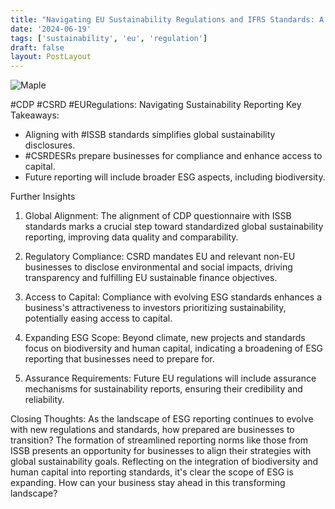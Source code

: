 ```yaml
---
title: "Navigating EU Sustainability Regulations and IFRS Standards: A Guide for North American Companies"
date: '2024-06-19'
tags: ['sustainability', 'eu', 'regulation']
draft: false
layout: PostLayout
---
```


<div className="flex justify-center">
<div className="my-1 w-full px-2 xl:my-1 xl:w-1/2 xl:px-2">
    <img src="https://img.youtube.com/vi/nQxkf8NPuZk/0.jpg" alt="Maple" className="mx-auto h-58 w-auto" />
</div>
</div>

#CDP #CSRD #EURegulations: Navigating Sustainability Reporting
Key Takeaways:
- Aligning with #ISSB standards simplifies global sustainability disclosures.
- #CSRDESRs prepare businesses for compliance and enhance access to capital.
- Future reporting will include broader ESG aspects, including biodiversity.

Further Insights
1. Global Alignment:
The alignment of CDP questionnaire with ISSB standards marks a crucial step toward standardized global sustainability reporting, improving data quality and comparability.

2. Regulatory Compliance:
CSRD mandates EU and relevant non-EU businesses to disclose environmental and social impacts, driving transparency and fulfilling EU sustainable finance objectives.

3. Access to Capital:
Compliance with evolving ESG standards enhances a business's attractiveness to investors prioritizing sustainability, potentially easing access to capital.

4. Expanding ESG Scope:
Beyond climate, new projects and standards focus on biodiversity and human capital, indicating a broadening of ESG reporting that businesses need to prepare for.

5. Assurance Requirements:
Future EU regulations will include assurance mechanisms for sustainability reports, ensuring their credibility and reliability.

Closing Thoughts:
As the landscape of ESG reporting continues to evolve with new regulations and standards, how prepared are businesses to transition? The formation of streamlined reporting norms like those from ISSB presents an opportunity for businesses to align their strategies with global sustainability goals. Reflecting on the integration of biodiversity and human capital into reporting standards, it's clear the scope of ESG is expanding. How can your business stay ahead in this transforming landscape?
